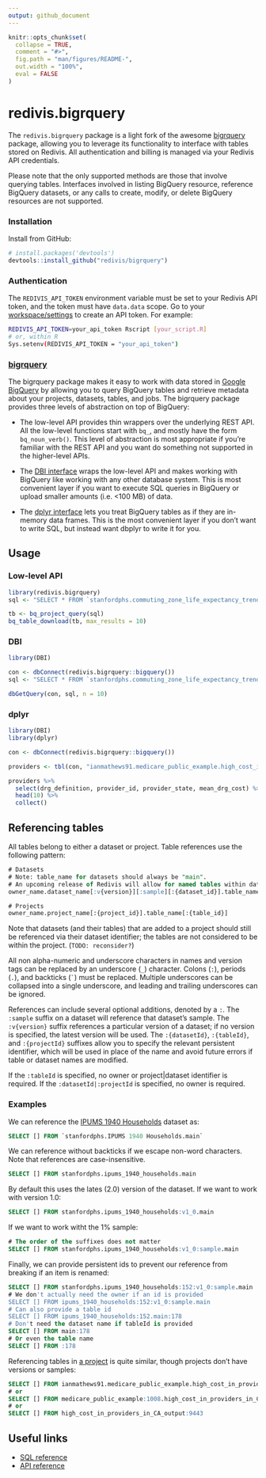 ```yaml
---
output: github_document
---
```


<!-- README.md is generated from README.Rmd. Please edit that file -->

```r
knitr::opts_chunk$set(
  collapse = TRUE,
  comment = "#>",
  fig.path = "man/figures/README-",
  out.width = "100%",
  eval = FALSE
)
```
# redivis.bigrquery

The `redivis.bigrquery` package is a light fork of the awesome [bigrquery](https://github.com/r-dbi/bigrquery) package, allowing you to leverage its functionality
to interface with tables stored on Redivis. All authentication and billing is managed via your Redivis API credentials.

Please note that the only supported methods are those that involve querying tables. Interfaces involved in listing BigQuery resource, reference BigQuery datasets, or any calls to create, modify, or delete BigQuery resources are not supported.

### Installation

Install from GitHub:

```R
# install.packages('devtools')
devtools::install_github("redivis/bigrquery")
```

### Authentication

The `REDIVIS_API_TOKEN` environment variable must be set to your Redivis API token, and the token must have `data.data` scope. Go to your [workspace/settings](https://redivis.com/workspace/settings) to create an API token. For example:
```bash
REDIVIS_API_TOKEN=your_api_token Rscript [your_script.R]
# or, within R
Sys.setenv(REDIVIS_API_TOKEN = "your_api_token")
```

### [bigrquery](https://github.com/r-dbi/bigrquery)

The bigrquery package makes it easy to work with data stored in
[Google BigQuery](https://developers.google.com/bigquery/) by allowing you to query BigQuery tables and retrieve metadata about your projects, datasets, tables, and jobs. The bigrquery package provides three levels of abstraction on top of BigQuery:

* The low-level API provides thin wrappers over the underlying REST API. All
  the low-level functions start with `bq_`, and mostly have the form
  `bq_noun_verb()`. This level of abstraction is most appropriate if you're
  familiar with the REST API and you want do something not supported in the
  higher-level APIs.

* The [DBI interface](http://www.r-dbi.org) wraps the low-level API and
  makes working with BigQuery like working with any other database system.
  This is most convenient layer if you want to execute SQL queries in
  BigQuery or upload smaller amounts (i.e. <100 MB) of data.

* The [dplyr interface](http://dbplyr.tidyverse.org/) lets you treat BigQuery
  tables as if they are in-memory data frames. This is the most convenient
  layer if you don't want to write SQL, but instead want dbplyr to write it
  for you.

## Usage

### Low-level API

```r
library(redivis.bigrquery)
sql <- "SELECT * FROM `stanfordphs.commuting_zone_life_expectancy_trends.v1_0` LIMIT 10"

tb <- bq_project_query(sql)
bq_table_download(tb, max_results = 10)
```

### DBI

```r
library(DBI)

con <- dbConnect(redivis.bigrquery::bigquery())
sql <- "SELECT * FROM `stanfordphs.commuting_zone_life_expectancy_trends.v1_0` LIMIT 10"

dbGetQuery(con, sql, n = 10)
```

### dplyr

```r
library(DBI)
library(dplyr)

con <- dbConnect(redivis.bigrquery::bigquery())

providers <- tbl(con, "ianmathews91.medicare_public_example.high_cost_in_providers_in_CA_output")

providers %>%
  select(drg_definition, provider_id, provider_state, mean_drg_cost) %>%
  head(10) %>%
  collect()
```
## Referencing tables
All tables belong to either a dataset or project. Table references use the following pattern:
```sql
# Datasets
# Note: table_name for datasets should always be "main". 
# An upcoming release of Redivis will allow for named tables within datasets.
owner_name.dataset_name[:v{version}][:sample][:{dataset_id}].table_name[:{table_id}]

# Projects
owner_name.project_name[:{project_id}].table_name[:{table_id}]
```
Note that datasets (and their tables) that are added to a project should still be referenced via their dataset identifier; the tables are not considered to be within the project. (`TODO: reconsider?`)

All non alpha-numeric and underscore characters in names and version tags can be replaced by an underscore (`_`) character. Colons (`:`), periods (`.`), and backticks (`` ` ``) must be replaced. Multiple underscores can be collapsed into a single underscore, and leading and trailing underscores can be ignored.

References can include several optional additions, denoted by a `:`. The `:sample` suffix on a dataset will reference that dataset's sample. The `:v{version}` suffix references a particular version of a dataset; if no version is specified, the latest version will be used. The `:{datasetId}`, `:{tableId}`, and `:{projectId}` suffixes allow you to specify the relevant persistent identifier, which will be used in place of the name and avoid future errors if table or dataset names are modified. 

If the `:tableId` is specified, no owner or project|dataset identifier is required. If the `:datasetId|:projectId` is specified, no owner is required.

### Examples

We can reference the [IPUMS 1940 Households](https://redivis.com/StanfordPHS/datasets/152) dataset as:
```sql
SELECT [] FROM `stanfordphs.IPUMS 1940 Households.main` 
```
We can reference without backticks if we escape non-word characters. Note that references are case-insensitive.
```sql
SELECT [] FROM stanfordphs.ipums_1940_households.main
```
By default this uses the lates (2.0) version of the dataset. If we want to work with version 1.0:
```sql
SELECT [] FROM stanfordphs.ipums_1940_households:v1_0.main
```
If we want to work witht the 1% sample:
```sql
# The order of the suffixes does not matter
SELECT [] FROM stanfordphs.ipums_1940_households:v1_0:sample.main
```
Finally, we can provide persistent ids to prevent our reference from breaking if an item is renamed:
```sql
SELECT [] FROM stanfordphs.ipums_1940_households:152:v1_0:sample.main
# We don't actually need the owner if an id is provided
SELECT [] FROM ipums_1940_households:152:v1_0:sample.main
# Can also provide a table id
SELECT [] FROM ipums_1940_households:152.main:178
# Don't need the dataset name if tableId is provided
SELECT [] FROM main:178
# Or even the table name
SELECT [] FROM :178
```
Referencing tables in [a project](https://redivis.com/projects/1008/tables/9443) is quite similar, though projects don't have versions or samples:
```sql
SELECT [] FROM ianmathews91.medicare_public_example.high_cost_in_providers_in_CA_output
# or
SELECT [] FROM medicare_public_example:1008.high_cost_in_providers_in_CA_output
# or 
SELECT [] FROM high_cost_in_providers_in_CA_output:9443
```

## Useful links

* [SQL reference](https://developers.google.com/bigquery/query-reference)
* [API reference](https://developers.google.com/bigquery/docs/reference/v2/)

